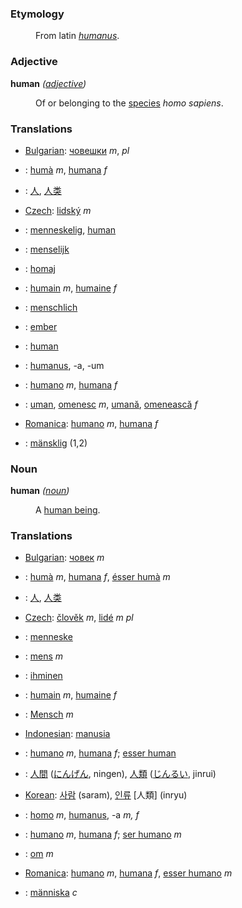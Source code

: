 === Etymology ===

:From latin ''[[humanus]]''.

=== Adjective ===

'''human''' ''([[adjective]])''
:Of or belonging to the [[species]] ''homo sapiens''.

=== Translations ===

*[[Bulgarian]]: [[човешки]] ''m'', ''pl''
*{{ca}}: [[humà]] ''m'', [[humana]] ''f''
*{{zh}}: [[人]], [[人类]]
*[[Czech]]: [[lidský]] ''m''
*{{da}}: [[menneskelig]], [[human]]
*{{nl}}: [[menselijk]]
*{{eo}}: [[homaj]]
*{{fr}}: [[humain]] ''m'', [[humaine]] ''f''
*{{de}}: [[menschlich]]
*{{hu}}: [[ember]]
*{{ia}}: [[human]]
*{{la}}: [[humanus]], -a, -um
*{{pt}}: [[humano]] ''m'', [[humana]] ''f''
*{{ro}}: [[uman]], [[omenesc]] ''m'', [[umană]], [[omenească]] ''f''
*[[Romanica]]: [[humano]] ''m'', [[humana]] ''f''
*{{sv}}: [[mänsklig]] (1,2)

=== Noun ===

'''human''' ''([[noun]])''
:A [[human being]].

=== Translations ===

*[[Bulgarian]]: [[човек]] ''m''
*{{ca}}: [[humà]] ''m'', [[humana]] ''f'', [[ésser humà]] ''m'' 
*{{zh}}: [[人]], [[人类]]
*[[Czech]]: [[člověk]] ''m'', [[lidé]] ''m pl''
*{{da}}: [[menneske]]
*{{nl}}: [[mens]] ''m''
*{{fi}}: [[ihminen]]
*{{fr}}: [[humain]] ''m'', [[humaine]] ''f''
*{{de}}: [[Mensch]] ''m''
*[[Indonesian]]: [[manusia]]
*{{ia}}: [[humano]] ''m'', [[humana]] ''f''; [[esser human]]
*{{ja}}: [[人間]] ([[にんげん]], ningen),  [[人類]] ([[じんるい]], jinrui)
*[[Korean]]: [[사람]] (saram), [[인류]] [人類] (inryu)
*{{la}}: [[homo]] ''m'', [[humanus]], -a ''m, f''
*{{pt}}: [[humano]] ''m'', [[humana]] ''f''; [[ser humano]] ''m''
*{{ro}}: [[om]] ''m''
*[[Romanica]]: [[humano]] ''m'', [[humana]] ''f'', [[esser humano]] ''m''
*{{sv}}: [[människa]] ''c''